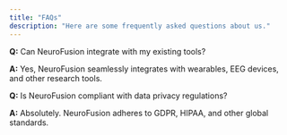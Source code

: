```yaml
---
title: "FAQs"
description: "Here are some frequently asked questions about us."
---
```


**Q:** Can NeuroFusion integrate with my existing tools?


**A:** Yes, NeuroFusion seamlessly integrates with wearables, EEG devices, and other research tools.





**Q:** Is NeuroFusion compliant with data privacy regulations?


**A:** Absolutely. NeuroFusion adheres to GDPR, HIPAA, and other global standards.